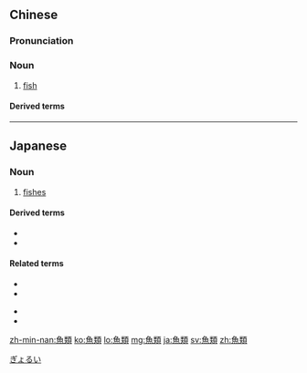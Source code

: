 {{also|鱼类}}
==Chinese==
{{zh-forms|s=鱼类}}

===Pronunciation===
{{zh-pron
|m=yúlèi
|c=jyu4 leoi6
|h=pfs=ǹg-lui
|mn=hî-lūi/hû-lūi
|cat=n
}}

===Noun===
{{zh-noun}}

# [[fish]] {{gloss|as a general category}}

====Derived terms====
{{zh-der|魚類學}}

{{zh-cat|Fish}}

----

==Japanese==
{{ja-kanjitab|ぎょ|るい|yomi=o}}

===Noun===
{{ja-noun|ぎょるい}}

# [[fish]]es

====Derived terms====
* {{ja-r|魚類学|ぎょるいがく|gyoruigaku}}
* {{ja-r|軟骨魚類|なんこつぎょるい|nankotsugyorui}}

====Related terms====
{{top2}}
* {{ja-r|鳥類|ちょうるい|chōrui}}
* {{ja-r|爬虫類|はちゅうるい|hachūrui}}
{{mid2}}
* {{ja-r|哺乳類|ほにゅうるい|honyūrui}}
* {{ja-r|両生類|りょうせいるい|ryōseirui}}
{{bottom}}

[[Category:ja:Fish|ぎょるい]]

[[zh-min-nan:魚類]]
[[ko:魚類]]
[[lo:魚類]]
[[mg:魚類]]
[[ja:魚類]]
[[sv:魚類]]
[[zh:魚類]]